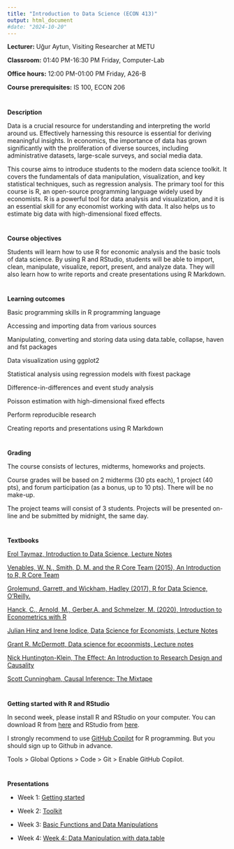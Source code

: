 ```yaml
---
title: "Introduction to Data Science (ECON 413)"
output: html_document
#date: "2024-10-20" 
---
```


**Lecturer:** U&#x11F;ur Aytun, Visiting Researcher at METU

**Classroom:**  01:40 PM-16:30 PM Friday, Computer-Lab

**Office hours:**  12:00 PM-01:00 PM Friday, A26-B

**Course prerequisites:** IS 100, ECON 206

#
#

**Description**

Data is a crucial resource for understanding and interpreting the world around us. Effectively harnessing this resource is essential for deriving meaningful insights. In economics, the importance of data has grown significantly with the proliferation of diverse sources, including administrative datasets, large-scale surveys, and social media data.

This course aims to introduce students to the modern data science toolkit. It covers the fundamentals of data manipulation, visualization, and key statistical techniques, such as regression analysis. The primary tool for this course is R, an open-source programming language widely used by economists. R is a powerful tool for data analysis and visualization, and it is an essential skill for any economist working with data. It also helps us to estimate big data with high-dimensional fixed effects.

#
#

**Course objectives**

Students will learn how to use R for economic analysis and the basic tools of data science. By using R and RStudio, students will be able to import, clean, manipulate, visualize, report, present, and analyze data. They will also learn how to write reports and create presentations using R Markdown.


#
#

**Learning outcomes**

Basic programming skills in R programming language

Accessing and importing data from various sources

Manipulating, converting and storing data using data.table, collapse, haven and fst packages

Data visualization using ggplot2

Statistical analysis using regression models with fixest package

Difference-in-differences and event study analysis

Poisson estimation with high-dimensional fixed effects

Perform reproducible research

Creating reports and presentations using R Markdown

#
#
**Grading**

The course consists of lectures, midterms, homeworks and projects.

Course grades will be based on 2 midterms (30 pts each), 1 project (40 pts), and forum participation (as a bonus, up to 10 pts). There will be no make-up.

 

The project teams will consist of 3 students. Projects will be presented on-line and be submitted by midnight, the same day.


#
#
**Textbooks**

[Erol Taymaz, Introduction to Data Science, Lecture Notes](https://users.metu.edu.tr/etaymaz/econ413.html)

[Venables, W. N., Smith, D. M. and the R Core Team (2015), An Introduction to R, R Core Team](https://cran.r-project.org/doc/manuals/r-release/R-intro.pdf)
    
[Grolemund, Garrett, and Wickham, Hadley (2017), R for Data Science, O’Reilly.](https://r4ds.had.co.nz/index.html)

[Hanck, C., Arnold, M., Gerber,A. and Schmelzer, M. (2020), Introduction to Econometrics with R](https://www.econometrics-with-r.org/)

[Julian Hinz and Irene Iodice, Data Science for Economists, Lecture Notes](https://datascience.julianhinz.com/)

[Grant R. McDermott, Data science for ecoonmists, Lecture notes](https://raw.githack.com/uo-ec607/lectures/master/01-intro/01-Intro.html#1)

[Nick Huntington-Klein, The Effect: An Introduction to Research Design and Causality](https://theeffectbook.net/index.html)

[Scott Cunningham, Causal Inference: The Mixtape](https://mixtape.scunning.com/)

#
#

**Getting started with R and RStudio**

In second week, please install R and RStudio on your computer. You can download R from [here](https://cran.r-project.org/) and RStudio from [here](https://www.rstudio.com/products/rstudio/download/).

I strongly recommend to use [GitHub Copilot](https://github.com/features/copilot) for R programming. But you should sign up to Github in advance. 

Tools > Global Options > Code > Git > Enable GitHub Copilot.


#
#
**Presentations**

- Week 1: [Getting started](dsci/week_1/week_1.html)

- Week 2: [Toolkit](dsci/week_2/week_2.html)

- Week 3: [Basic Functions and Data Manipulations](dsci/week_3/week_3.html)

- Week 4: [Week 4: Data Manipulation with data.table](dsci/week_4/week_4.html)

